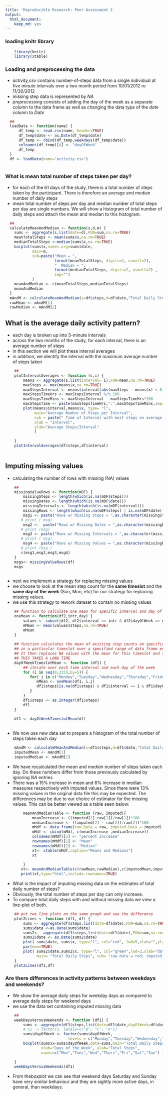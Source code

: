 ```yaml
---
title: 'Reproducible Research: Peer Assessment 1'
output:
  html_document:
    keep_md: yes
---
```


### loading knitr library
```r
    library(knitr)
    library(xtable)
```

### Loading and preprocessing the data
 - *activity,csv* contains number-of-steps data from a single individual at five minute intervals over a two month period from 10/01/2012 ro 11/30/2012
  - missing step data is represented by *NA*
  - *preprocessing* consists of adding the day of the week as a separate column to the data frame as well as changing the data type of the *date* column to *Date* 

```r
  ## 
  loadData <- function(name) {
      df_temp <- read.csv(name, header=TRUE)
      df_temp$date <- as.Date(df_temp$date)
      df_temp <- cbind(df_temp,weekdays(df_temp$date)) 
      colnames(df_temp)[4] <- "dayOfWeek"
      df_temp
  }
  df <- loadData(name="activity.csv")
  
```

### What is mean total number of steps taken per day?
 - for each of the 61 days of the study, there is a total number of steps taken by the participant. There is therefore an average and median number of daily steps
 - mean total number of steps per day and median number of total steps per day  are  single numbers. We will show a histogram of total number of daily steps and attach the mean and median to this histogram.
 
```r
  ## 
  calculateMeanAndMedian <- function(s,d,m) {
    sums <- aggregate(s,list(date=d),FUN=sum,na.rm=TRUE)
    meanTotalSteps <- mean(sums$x,na.rm=TRUE)
    medianTotalSteps <-median(sums$x,na.rm=TRUE)
    barplot(sums$x,names.arg=sums$date, 
            main=m, 
            sub=paste("Mean = ",
                      format(meanTotalSteps, digits=2, nsmall=2),
                      "  Median = ",
                      format(medianTotalSteps, digits=2, nsmall=2) ,
                      sep="")  
            )
    meanAndMedian <- c(meanTotalSteps,medianTotalSteps)
    meanAndMedian
  }
  mAndM <- calculateMeanAndMedian(s=df$steps,d=df$date,"Total Daily Steps Taken")  
  rawMean <- mAndM[1]
  rawMedian <- mAndM[2]

```

## What is the average daily activity pattern?
 - each day is broken up into 5-minute intervals
 - across the two months of the study, for each  interval, there is an average number of steps
 - in this section we will plot these interval averages
 - in addition, we identify the interval with the maximum average number of steps taken
 
```r
    ##
    plotIntervalAverages <- function (s,i) {
        means <- aggregate(s,list(interval= i),FUN=mean,na.rm=TRUE)
        maxSteps <- max(means$x,na.rm=TRUE)
        maxStepsInterval <- means$interval[abs(maxSteps - means$x) < 0.001]
        maxStepsTimeHrs <- maxStepsInterval %/% 100
        maxStepsTimeMins <- maxStepsInterval - maxStepsTimeHrs*100
        maxStepsTime <- paste(maxStepsTimeHrs,":",maxStepsTimeMins,sep="")
        plot(means$interval,means$x, type= "l",
             main="Average Number of Steps per Interval",
             sub = paste(" Time of Interval with most steps on average ", maxStepsTime,sep=""),
             xlab = "Interval",
             ylab="Average Steps/Interval"
             )
      
    }
    plotIntervalAverages(df$steps,df$interval)
  
```


## Imputing missing values
 - calculating the number of rows with missing (NA) values
 
```r
    ##
    missingValueRows <- function(mDF) {
        missingSteps <- length(which(is.na(mDF$steps)))       
        missingDates <- length(which(is.na(mDF$date)))
        missingIntervals <- length(which(is.na(mDF$interval)))
        missingRows <- length(which(is.na(mDF$steps) | is.na(mDF$date) | is.na(mDF$interval)))
        msg1 <- paste("Rows w/ Missing Steps = ",as.character(missingSteps))
       # print ( msg)
        msg2 <-  paste("Rows w/ Missing Dates = ",as.character(missingDates))
       # print (msg)
        msg3 <- paste("Rows w/ Missing Intervals = ",as.character(missingIntervals))
       # print ( msg)
        msg4 <- paste("Rows w/ Missing Values = ",as.character(missingRows))
       # print (msg )
       c(msg1,msg2,msg3,msg4)
    }    
    msgs<- missingValueRows(df)
    msgs
    
```
  
  - next we implement a strategy for replacing missing values
  - we choose to look at the mean step count for the **same timeslot** and the **same day of the week** (Sun, Mon, etc) for  our strategy for replacing missing values.  
   - we use this strategy to rework dataset to contain no missing values
  
```r
 
    ## function to calculate one mean for specific interval and day of the week
    oneMean <- function(df2,intr,day) {
        values <- subset(df2, df2$interval == intr & df2$dayOfWeek == day)
        mMean <- mean(values$steps,na.rm=TRUE)
        mMean    
    }
    
    ## function calculates the mean of existing step counts on specific days of the week (ignoring NA entries)
    ## in a particular timeslot over a specified range of data frame entries
    ## It then replaces NA values with the mean for this timeslot and this day of the week
    ## THIS TAKES A LONG TIME
    dayOfWeekTimeslotMean <- function (df1) {
        ## iterate over each time interval and each day of the week
        for (i in seq(0,2355,by=5)) {
           for( j in c("Monday","Tuesday","Wednesday","Thursday","Friday","Saturday","Sunday")) {
              mMean <- oneMean(df1, i,j)
              df1$steps[is.na(df1$steps) & df1$interval == i & df1$dayOfWeek == j] <- mMean          
           }
        } 
        df1$steps <- as.integer(df1$steps)
        df1
    }
    
    df1 <- dayOfWeekTimeslotMean(df)
 
```

  - We now use new data set to prepare a histogram of the total number of steps taken each day

```r
    mAndM <- calculateMeanAndMedian(s=df1$steps,d=df1$date,"Total Daily Steps Taken; Imputing Missing Values")
    imputedMean <- mAndM[1]
    imputedMedian <- mAndM[2]

```

  - We have recalculated the *mean* and *median* number of steps taken each day. Do these numbers differ from those previously calculated by ignoring *NA* entries
  - There was a 15% increase in mean and 6% increase in median measures  respectively with imputed values. Since there were 13% missing values in the original data file this may be expected. The differences may be due to our choice of estimator for  the missing values. This can be better viewed as a table seen below:
<center>

```r
        meanAndMedianTable <- function (raw, imputed){
            meanIncrease <- ((imputed[1]-raw[1])/raw[1])*100
            medianIncrease <- ((imputed[2] - raw[2])/raw[2])*100
            mMdf <- data.frame(raw.Data = raw, imputed.Data = imputed)  #, increase < c(meanIncrease,medianIncrease))
            mMdf <- cbind(mMdf, c(meanIncrease ,medianIncrease))
            colnames(mMdf)[3] <- "percent increase"
            rownames(mMdf)[1] <- "Mean"
            rownames(mMdf)[2] <- "Median"
            xt<- xtable(mMdf,caption="Means and Medians")
            xt
            
        }
       xt<- meanAndMedianTable(c(rawMean,rawMedian),c(imputedMean,imputedMedian))
       print(xt,type="html",include.rownames=TRUE)
```
  

</center>
  - What is the impact of imputing missing data on the estimates of total daily number of steps?
- Obviously, the total number of steps per day can only increase. 
- To compare total daily steps with and without missing data we view a line-plot of both.
  
```r
    ## put two line plots on the same graph and see the difference
    plot2Lines <- function (df1, df) {
        sums <- aggregate(df$steps,list(date=df$date),FUN=sum,na.rm=TRUE)
        sums$date <-as.Date(sums$date)
        sums2<-  aggregate(df1$steps,list(date=df1$date),FUN=sum,na.rm=TRUE)
        sums2$date <- as.Date(sums2$date)
        plot( sums$date, sums$x, type="l", col="red", lwd=5,xlab="",ylab="")
        par(new=TRUE)
        plot( sums2$date,sums2$x, type="l", col="green",lwd=3,xlab="date", ylab="total steps", 
              main= "Total Daily Steps", sub= "raw data = red; imputed missing data = green" )    
    }
    plot2Lines(df1,df)
```
  

### Are there differences in activity patterns between weekdays and weekends?
 - We show the average daily steps for weekday days as compared to average daily steps for weekend days
 - we use the data set containing imputed missing data

```r
    ## 
    weekDaysVersusWeekends <- function (df1) {
        sums <- aggregate(df1$steps,list(date=df1$date,dayOfWeek=df$dayOfWeek),FUN=sum,na.rm=TRUE)
        # x1  = factor(x, levels=c("B", "C", "A"))
        sums$dayOfWeek <- factor(sums$dayOfWeek, 
                            levels = c("Monday","Tuesday","Wednesday","Thursday","Friday","Saturday","Sunday"))
        boxplot(sums$x~sums$dayOfWeek,data=sums,main="Total Daily Steps", 
                xlab="Days of the Week", ylab="Total Steps", 
                names=c("Mon","Tues","Wed","Thurs","Fri","Sat","Sun") ) 
        
    }
    weekDaysVersusWeekends(df1)

```

 - From the*boxplot* we can see that weekend days Saturday and Sunday have very similar behaviour and they are sightly more active days, in general, than weekdays.
 
